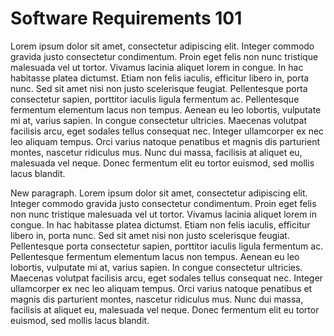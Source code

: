 # Software Requirements 101 {.unnumbered}

Lorem ipsum dolor sit amet, consectetur adipiscing elit. Integer commodo gravida justo consectetur condimentum. Proin eget felis non nunc tristique malesuada vel ut tortor. Vivamus lacinia aliquet lorem in congue. In hac habitasse platea dictumst. Etiam non felis iaculis, efficitur libero in, porta nunc. Sed sit amet nisi non justo scelerisque feugiat. Pellentesque porta consectetur sapien, porttitor iaculis ligula fermentum ac. Pellentesque fermentum elementum lacus non tempus. Aenean eu leo lobortis, vulputate mi at, varius sapien. In congue consectetur ultricies. Maecenas volutpat facilisis arcu, eget sodales tellus consequat nec. Integer ullamcorper ex nec leo aliquam tempus. Orci varius natoque penatibus et magnis dis parturient montes, nascetur ridiculus mus. Nunc dui massa, facilisis at aliquet eu, malesuada vel neque. Donec fermentum elit eu tortor euismod, sed mollis lacus blandit.

New paragraph. Lorem ipsum dolor sit amet, consectetur adipiscing elit. Integer commodo gravida justo consectetur condimentum. Proin eget felis non nunc tristique malesuada vel ut tortor. Vivamus lacinia aliquet lorem in congue. In hac habitasse platea dictumst. Etiam non felis iaculis, efficitur libero in, porta nunc. Sed sit amet nisi non justo scelerisque feugiat. Pellentesque porta consectetur sapien, porttitor iaculis ligula fermentum ac. Pellentesque fermentum elementum lacus non tempus. Aenean eu leo lobortis, vulputate mi at, varius sapien. In congue consectetur ultricies. Maecenas volutpat facilisis arcu, eget sodales tellus consequat nec. Integer ullamcorper ex nec leo aliquam tempus. Orci varius natoque penatibus et magnis dis parturient montes, nascetur ridiculus mus. Nunc dui massa, facilisis at aliquet eu, malesuada vel neque. Donec fermentum elit eu tortor euismod, sed mollis lacus blandit.

```{=openxml}
<w:p><w:r><w:br w:type="page"/></w:r></w:p>
```
